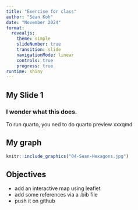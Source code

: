 ```yaml
---
title: "Exercise for class"
author: "Sean Koh"
date: "November 2024"
format: 
  revealjs: 
    theme: simple
    slideNumber: true
    transition: slide
    navigationMode: linear
    controls: true
    progress: true
runtime: shiny
---
```



## My Slide 1
### I wonder what this does.
To run quarto, you ned to do quarto preview xxxqmd

## My graph
```r
knitr::include_graphics("04-Sean-Hexagons.jpg")
```

## Objectives
- add an interactive map using leaflet
- add some references via a .bib file
- push it on github



